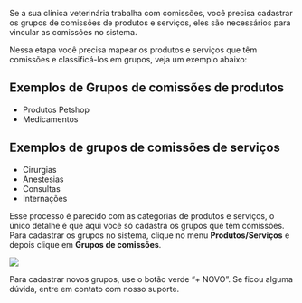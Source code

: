 Se a sua clínica veterinária trabalha com comissões, você precisa cadastrar os grupos de comissões de produtos e serviços, eles são necessários para vincular as comissões no sistema.

Nessa etapa você precisa mapear os produtos e serviços que têm comissões e classificá-los em grupos, veja um exemplo abaixo:

<h2>Exemplos de Grupos de comissões de produtos</h2>

- Produtos Petshop
- Medicamentos

<h2>Exemplos de grupos de comissões de serviços</h2>

- Cirurgias
- Anestesias
- Consultas
- Internações

Esse processo é parecido com as categorias de produtos e serviços, o único detalhe é que aqui você só cadastra os grupos que têm comissões. Para cadastrar os grupos no sistema, clique no menu **Produtos/Serviços** e depois clique em **Grupos de comissões**.

<img src="/grupos-de-comissoes-loopvet.webp" />

Para cadastrar novos grupos, use o botão verde “+ NOVO”. Se ficou alguma dúvida, entre em contato com nosso suporte.
